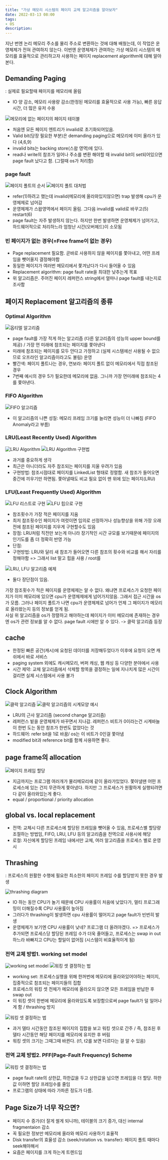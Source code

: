 ```yaml
---
title: "가상 메모리 시스템의 페이지 교체 알고리즘을 알아보자"
date: 2022-03-13 08:00
tags:
- OS
description: 
---
```


지난 번엔 논리 메모리 주소를 물리 주소로 변환하는 것에 대해 배웠는데, 이 작업은 운영체제가 전혀 관여하지 않는다.
이번엔 운영체제가 관여하는 가상 메모리 시스템의 메모리를 효율적으로 관리하고자 사용하는 페이지 replacement algorithm에 대해 알아본다.

## Demanding Paging

: 실제로 필요할때 페이지를 메모리에 올림

- IO 양 감소, 메모리 사용량 감소(한정된 메모리를 효율적으로 사용 가능), 빠른 응답시간, 더 많은 유저 수용

![메모리에 없는 페이지의 페이지 테이블](/images/os/vm1.png)

- 처음엔 모든 페이지 엔트리가 invalid로 초기화되어있음.
- Valid bit(당장 필요한 부분)은 demanding paging으로 메모리에 이미 올라가 있다 (4,6,9)
- invalid bits는 backing store(스왑 영역)에 있다.
- read나 write의 참조가 일어나 주소를 변환 해야할 때 invalid bit이 set되어있으면 page fault 났다고 함. (그럴때 os가 처리함)

### page fault

![페이지 폴트의 순서](/images/os/vm2.png)
![페이지 폴트 대처법](/images/os/vm3.png)

- refer(1)하려고 했는데 invalid(메모리에 올라와있지않으면) trap 발생해 cpu가 운영체제로 넘어감
- 운영체제가 스왑영역에서 페이지 올림. 그다음 invalid를 valid로 바꾸고(5) restart(6)
- page fault는 자주 발생하지 않는다. 하지만 한번 발생하면 운영체제가 넘어가고, 하드웨어적으로 처리하느라 엄청난 시간(오버헤드)이 소모됨

### 빈 페이지가 없는 경우(=Free frame이 없는 경우)

- Page replacement 필요함. 곧바로 사용하지 않을 페이지를 쫓아내고, 어떤 프레임을 뺏어올지 결정해야함
- 동일한 페이지가 여러번 메모리에서 쫓겨났다가 다시 들어올 수 있음
- Replacement algorithm: page fault rate을 최대한 낮추는게 목표
- 위 알고리즘은. 주어진 페이지 레퍼런스 string에서 얼마나 page fault를 내는지로 조사함

## 페이지 Replacement 알고리즘의 종류

### Optimal Algorithm

![옵티멀 알고리즘](/images/os/vm4.png)

- page fault를 가장 적게 하는 알고리즘 (다른 알고리즘의 성능의 upper bound를 제공) / 가장 먼 미래에 참조되는 페이지를 쫓아낸다
- 미래에 참조되는 페이지를 모두 안다고 가정하고 (실제 시스템에선 사용될 수 없으므로 오프라인 알고리즘이라고도 불림) 운영
- 빨간색: 페이지 폴트나는 경우, 연보라: 페이지 폴트 없이 메모리에서 직접 참조된 경우
- 7번째 예시의 경우 5가 필요한데 메모리에 없음. 그니까 가장 먼미래에 참조되는 4를 쫓아낸다.

### FIFO Algorithm

![FIFO 알고리즘](/images/os/vm5.png)

- 이 알고리즘의 나쁜 성질: 메모리 프레임 크기를 늘리면 성능이 더 나빠짐 (FIFO Anomaly라고 부름)

### LRU(Least Recently Used) Algorithm

![LRU Algorithm ](/images/os/vm6.png)
![LRU Algorithm 구현법](/images/os/vm8.png)

- 과거를 중요하게 생각
- 최근은 아니더라도 자주 참조되는 페이지를 지울 우려가 있음
- 구현방법: 참조시점대로 페이지를 LinkedList 형태로 정렬함. 새 참조가 들어오면 중간에 끼우기만 하면됨. 쫓아낼때도 비교 필요 없이 맨 위에 있는 페이지(LRU)

### LFU(Least Frequently Used) Algorithm

![LFU 리스트로 구현](/images/os/vm9.png)
![LFU 힙으로 구현](/images/os/vm10.png)

- 참조횟수가 가장 적은 페이지를 지움
- 최저 참조횟수인 페이지가 여럿이면 임의로 선정하거나 성능향상을 위해 가장 오래전에 참조된 페이지를 지우게 구현할수도 있음
- 장점: LRU처럼 직전만 보는게 아니라 장기적인 시간 규모를 보기때문에 페이지의 인기도를 좀 더 정확히 반영 가능
- 단점:
- 구현방법: LRU와 달리 새 참조가 들어오면 다른 참조의 횟수와 비교를 해서 자리를 정해야함 => 그래서 list 말고 힙을 사용 / root를

![LRU, LFU 알고리즘 예제](/images/os/vm7.png)

- 둘다 장단점이 있음.

가장 참조횟수가 적은 페이지를 운영체제는 알 수 없다. 왜냐면 프로세스가 요청한 페이지가 이미 메모리에 있으면 cpu가 운영체제에게 넘어가지않음. 그래서 접근 시간을 os가 모름. 그러나 페이지 폴트가 나면 cpu가 운영체제로 넘어가 언제 그 페이지가 메모리로 올라왔는지 등의 정보를 얻게 됨.  
사실 위 알고리즘을 os가 정렬하고 해야하는데 페이지가 이미 메모리에 존재하는 경우엔 os가 관련 정보를 알 수 없다. page fault 시에만 알 수 있다.
-> 클락 알고리즘 등장

## cache

- 한정된 빠른 공간(캐시)에 요청된 데이터를 저장해두었다가 이후에 요청이 오면 캐쉬에서 바로 서비스
- paging system 외에도 캐시메모리, 버퍼 캐싱, 웹 캐싱 등 다양한 분야에서 사용
- 시간 제약: 교체 알고리즘에서 삭제할 항목을 결정하는 일에 지나치게 많은 시간이 걸리면 실제 시스템에서 사용 불가

## Clock Algorithm

![클락 알고리즘](/images/os/vm11.png)
![클락 알고리즘의 시계모양 예시](/images/os/vm12.png)

- LRU의 근사 알고리즘 (second change 알고리즘)
- 레퍼런스 빝을 운영체제가 바꾸면서 지나감. 레퍼런스 비트가 0이라는건 시계바늘이 한번 도는 동안 참조가 한번도 없었다는 것
- 하드웨어: refer bit을 1로 바꿈/ os는 이 비트가 0인걸 쫓아냄
- modified bit과 reference bit를 함께 사용하면 좋다.

## page frame의 allocation

![페이지 프레임 할당](/images/os/vm13.png)

- 지금까지는 프로그램 여러개가 물리메모리에 같이 올라가있었다. 쫓아낼땐 어떤 프로세스에 있는 건지 무관하게 쫓아냈다. 하지만 그 프로세스가 원활하게 실행되려면 다 같이 올라와있는게 좋다.
- equal / proportional / priority allocation

## global vs. local replacement

- 전역: 교체시 다른 프로세스에 할당된 프레임을 뺏어올 수 있음, 프로세스별 할당량 조절하는 방법임, FIFO, LRU, LFU 등의 알고리즘을 전역으로 사용시에 해당
- 로컬: 자신에게 할당된 프레임 내에서만 교체, 여러 알고리즘을 프로세스 별로 운영시

## Thrashing

: 프로세스의 원활한 수행에 필요한 최소한의 페이지 프레임 수를 할당받지 못한 경우 발생

![thrashing diagram](/images/os/vm14.png)

- IO 하는 동안 CPU가 놀기 때문에 CPU 사용률이 처음에 낮았다가, 멀티 프로그래밍이 더해질수록 CPU 사용률이 높아짐
- 그러다가 thrashing이 발생하면 cpu 사용률이 떨어지고 page fault가 빈번히 발생
- 운영체제가 보기엔 CPU 사용률이 낮네? 프로그램 더 올려야겠다. => 프로세스가 추가되면 프로세스당 할당된 프레임 수가 더욱 줄어들고, 프로세스는 swap in out하느라 바빠지고 CPU는 할일이 없어짐 (시스템이 비효율적이게 됨)

### 전역 교체 방법1. working set model

![working set model](/images/os/vm15.png)
![워킹 셋 결정하는 법](/images/os/vm17.png)

- working set: 프로세스실행을 위해 한꺼번에 메모리에 올라와있어야하는 페이지, 집중적으로 참조되는 페이지들의 집합
- 프로세스의 워킹 셋 전체가 메모리에 올라오지 않으면 모든 프레임을 반납한 후 swap out
- 이 워킹 셋이 한번에 메모리에 올라와있도록 보장함으로써 page fault가 덜 일어나게 함 / thrashing 방지

![워킹 셋 결정하는 법](/images/os/vm16.png)

- 과거 델타 시간동안 참조된 페이지의 집합을 보고 워킹 셋으로 간주 / 즉, 참조된 후 델타 시간동안 해당 페이지를 메모리에 유지한 후 버림
- 워킹 셋의 크기는 그때그때 바뀐다. (t1, t2를 보면 다르다는 걸 알 수 있음)

### 전역 교체 방법2. PFF(Page-Fault Frequency) Scheme

![워킹 셋 결정하는 법](/images/os/vm18.png)

- page fault rate의 상한값, 하한값을 두고 상한값을 넘으면 프레임을 더 할당. 하한값 이하면 할당 프레임수를 줄임
- 프로그램의 상태에 따라 가파른 정도가 다름.

## Page Size가 너무 작으면?

- 페이지 수 증가(더 잘게 썰게 되니까), 테이블의 크기 증가, 대신 internal fragmentaion 감소
- 꼭 필요한 정보만 메모리에 올라와 메모리 사용하기 효율적
- Disk transfer의 효율성 감소 (seek/rotation vs. transfer): 페이지 폴트 때마다 seek해야해서
- 요즘은 페이지를 크게 하는게 트렌드임
